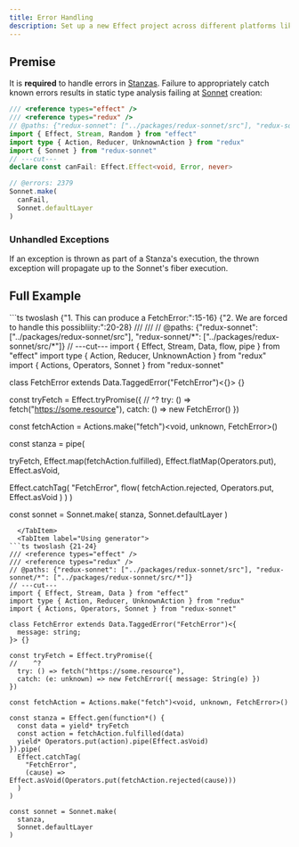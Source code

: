 ```yaml
---
title: Error Handling
description: Set up a new Effect project across different platforms like Node.js, Deno, Bun, and Vite + React with step-by-step installation guides.
---
```



## Premise

It is **required** to handle errors in [Stanzas][stanza]. Failure to
appropriately catch known errors results in static type analysis failing at
[Sonnet][sonnet] creation:

```ts twoslash
/// <reference types="effect" />
/// <reference types="redux" />
// @paths: {"redux-sonnet": ["../packages/redux-sonnet/src"], "redux-sonnet/*": ["../packages/redux-sonnet/src/*"]}
import { Effect, Stream, Random } from "effect"
import type { Action, Reducer, UnknownAction } from "redux"
import { Sonnet } from "redux-sonnet"
// ---cut---
declare const canFail: Effect.Effect<void, Error, never>

// @errors: 2379
Sonnet.make(
  canFail,
  Sonnet.defaultLayer
)
```

### Unhandled Exceptions

If an exception is thrown as part of a Stanza's execution, the thrown exception
will propagate up to the Sonnet's fiber execution.

## Full Example


<Tabs>
  <TabItem label="Using pipe">
```ts twoslash {"1. This can produce a FetchError:":15-16} {"2. We are forced to handle this possibliity:":20-28}
/// <reference types="effect" />
/// <reference types="redux" />
// @paths: {"redux-sonnet": ["../packages/redux-sonnet/src"], "redux-sonnet/*": ["../packages/redux-sonnet/src/*"]}
// ---cut---
import { Effect, Stream, Data, flow, pipe } from "effect"
import type { Action, Reducer, UnknownAction } from "redux"
import { Actions, Operators, Sonnet } from "redux-sonnet"

class FetchError extends Data.TaggedError("FetchError")<{}> {}

const tryFetch = Effect.tryPromise({
//    ^?
  try: () => fetch("https://some.resource"),
  catch: () => new FetchError()
})

const fetchAction = Actions.make("fetch")<void, unknown, FetchError>()

const stanza = pipe(

  tryFetch,
  Effect.map(fetchAction.fulfilled),
  Effect.flatMap(Operators.put),
  Effect.asVoid,

  Effect.catchTag(
    "FetchError",
    flow(
      fetchAction.rejected,
      Operators.put,
      Effect.asVoid
    )
  )
)

const sonnet = Sonnet.make(
  stanza,
  Sonnet.defaultLayer
)
```
  </TabItem>
  <TabItem label="Using generator">
```ts twoslash {21-24}
/// <reference types="effect" />
/// <reference types="redux" />
// @paths: {"redux-sonnet": ["../packages/redux-sonnet/src"], "redux-sonnet/*": ["../packages/redux-sonnet/src/*"]}
// ---cut---
import { Effect, Stream, Data } from "effect"
import type { Action, Reducer, UnknownAction } from "redux"
import { Actions, Operators, Sonnet } from "redux-sonnet"

class FetchError extends Data.TaggedError("FetchError")<{
  message: string;
}> {}

const tryFetch = Effect.tryPromise({
//    ^?
  try: () => fetch("https://some.resource"),
  catch: (e: unknown) => new FetchError({ message: String(e) })
})

const fetchAction = Actions.make("fetch")<void, unknown, FetchError>()

const stanza = Effect.gen(function*() {
  const data = yield* tryFetch
  const action = fetchAction.fulfilled(data)
  yield* Operators.put(action).pipe(Effect.asVoid)
}).pipe(
  Effect.catchTag(
    "FetchError",
    (cause) => Effect.asVoid(Operators.put(fetchAction.rejected(cause)))
  )
)

const sonnet = Sonnet.make(
  stanza,
  Sonnet.defaultLayer
)
```
  </TabItem>
</Tabs>

[stanza]: /docs/getting-started/what-is-a-stanza
[sonnet]: /api/redux-sonnet/sonnetts